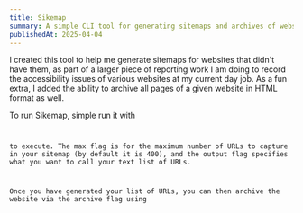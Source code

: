 ```yaml
---
title: Sikemap
summary: A simple CLI tool for generating sitemaps and archives of websites
publishedAt: 2025-04-04
---
```


I created this tool to help me generate sitemaps for websites that didn't have them, as part of a larger piece of reporting work I am doing to record the accessibility issues of various websites at my current day job. As a fun extra, I added the ability to archive all pages of a given website in HTML format as well.

To run Sikemap, simple run it with&#x20;

<Code
  language="bash"
  code="npx sikemap https://example.com --max 400 --output urls.txt"
/>

to execute. The max flag is for the maximum number of URLs to capture in your sitemap (by default it is 400), and the output flag specifies what you want to call your text list of URLs.

Once you have generated your list of URLs, you can then archive the website via the archive flag using&#x20;

<Code language="bash" code="npx sitemap —archive urls.txt" />

&#x20;
